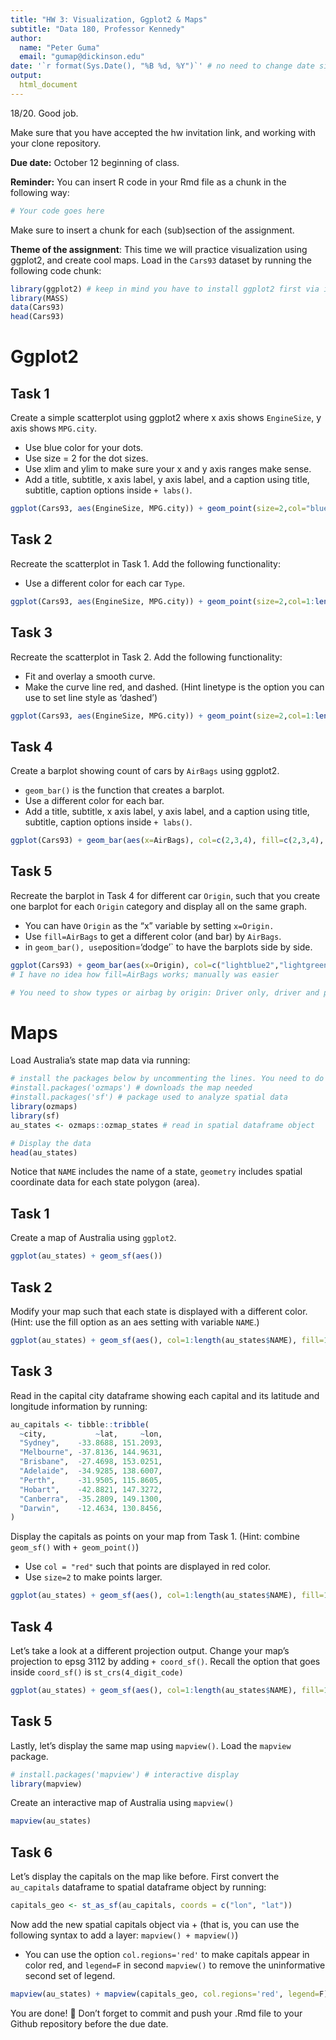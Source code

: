 ```yaml
---
title: "HW 3: Visualization, Ggplot2 & Maps"
subtitle: "Data 180, Professor Kennedy"
author: 
  name: "Peter Guma"
  email: "gumap@dickinson.edu"
date: '`r format(Sys.Date(), "%B %d, %Y")`' # no need to change date since this line grabs today's date
output: 
  html_document
---
```

18/20. Good job.

Make sure that you have accepted the hw invitation link, and working with your clone repository.

**Due date:** October 12 beginning of class.

**Reminder:** You can insert R code in your Rmd file as a chunk in the following way:
```r
# Your code goes here
```
Make sure to insert a chunk for each (sub)section of the assignment.

**Theme of the assignment**: This time we will practice visualization using ggplot2, and create cool maps. Load in the `Cars93` dataset by running the following code chunk:

```r
library(ggplot2) # keep in mind you have to install ggplot2 first via install.packages() if it's not installed in your machine
library(MASS)
data(Cars93)
head(Cars93)
```

# Ggplot2

## Task 1
Create a simple scatterplot using ggplot2 where x axis shows `EngineSize`, y axis shows `MPG.city`.

* Use blue color for your dots.
* Use size = 2 for the dot sizes.
* Use xlim and ylim to make sure your x and y axis ranges make sense.
* Add a title, subtitle, x axis label, y axis label, and a caption using title, subtitle, caption options inside `+ labs()`.

 
```r
ggplot(Cars93, aes(EngineSize, MPG.city)) + geom_point(size=2,col="blue") + xlim(1,6) + ylim(10,50) + labs(title = "The Relationship Between Engine Size and City MPG", subtitle="For 93 Cars on Sale in the USA in 1993", caption = "Figure 1") + xlab("Engine Size") + ylab("City MPG")
```

## Task 2
Recreate the scatterplot in Task 1. Add the following functionality:

* Use a different color for each car `Type`.
```r
ggplot(Cars93, aes(EngineSize, MPG.city)) + geom_point(size=2,col=1:length(Cars93$Type)) + xlim(1,6) + ylim(10,50) + labs(title = "The Relationship Between Engine Size and City MPG", subtitle="For 93 Cars on Sale in the USA in 1993", caption = "Figure 2") + xlab("Engine Size") + ylab("City MPG")
```

## Task 3
Recreate the scatterplot in Task 2. Add the following functionality:

* Fit and overlay a smooth curve.
* Make the curve line red, and dashed. (Hint linetype is the option you can use to set line style as 'dashed')

```r
ggplot(Cars93, aes(EngineSize, MPG.city)) + geom_point(size=2,col=1:length(Cars93$Type)) + xlim(1,6) + ylim(10,50) + labs(title = "The Relationship Between Engine Size and City MPG", subtitle="For 93 Cars on Sale in the USA in 1993", caption = "Figure 3") + xlab("Engine Size") + ylab("City MPG") + geom_smooth(col="red", linetype = "dashed")
```

## Task 4
Create a barplot showing count of cars by `AirBags` using ggplot2.

* `geom_bar()` is the function that creates a barplot.
* Use a different color for each bar.
* Add a title, subtitle, x axis label, y axis label, and a caption using title, subtitle, caption options inside `+ labs()`.

```r
ggplot(Cars93) + geom_bar(aes(x=AirBags), col=c(2,3,4), fill=c(2,3,4), stat="count") + labs(title = "The Count of Cars by Type of Air Bag", subtitle="For 93 Cars on Sale in the USA in 1993", caption = "Figure 4") + xlab("Type of Air Bag") + ylab("Count")
```

## Task 5
Recreate the barplot in Task 4 for different car `Origin`, such that you create one barplot for each `Origin` category and display all on the same graph.

* You can have `Origin` as the "x" variable by setting `x=Origin.`
* Use `fill=AirBags` to get a different color (and bar) by `AirBags`.
* in `geom_bar(), use `position='dodge'` to have the barplots side by side.

```r
ggplot(Cars93) + geom_bar(aes(x=Origin), col=c("lightblue2","lightgreen"), fill=c("lightblue2","lightgreen"), stat="count", position='dodge') + labs(title = "The Count of the Car `Origin` by Type of Air Bag", subtitle="For 93 Cars on Sale in the USA in 1993", caption = "Figure 5") + xlab("Type of Air Bag") + ylab("Count")
# I have no idea how fill=AirBags works; manually was easier

# You need to show types or airbag by origin: Driver only, driver and passenger, None by US and non_USA (-2)
```

# Maps
Load Australia's state map data via running:
```r
# install the packages below by uncommenting the lines. You need to do this only once.
#install.packages('ozmaps') # downloads the map needed
#install.packages('sf') # package used to analyze spatial data
library(ozmaps)
library(sf)
au_states <- ozmaps::ozmap_states # read in spatial dataframe object

# Display the data
head(au_states)
```
Notice that `NAME` includes the name of a state, `geometry` includes spatial coordinate data for each state polygon (area).

## Task 1
Create a map of Australia using `ggplot2`.
```r
ggplot(au_states) + geom_sf(aes())
```

## Task 2
Modify your map such that each state is displayed with a different color. (Hint: use the fill option as an aes setting with variable `NAME`.)
```r
ggplot(au_states) + geom_sf(aes(), col=1:length(au_states$NAME), fill=1:length(au_states$NAME))
```
## Task 3
Read in the capital city dataframe showing each capital and its latitude and longitude information by running:
```r
au_capitals <- tibble::tribble( 
  ~city,           ~lat,     ~lon,
  "Sydney",    -33.8688, 151.2093,  
  "Melbourne", -37.8136, 144.9631, 
  "Brisbane",  -27.4698, 153.0251, 
  "Adelaide",  -34.9285, 138.6007, 
  "Perth",     -31.9505, 115.8605, 
  "Hobart",    -42.8821, 147.3272, 
  "Canberra",  -35.2809, 149.1300, 
  "Darwin",    -12.4634, 130.8456, 
)
```

Display the capitals as points on your map from Task 1. (Hint: combine `geom_sf()` with `+ geom_point()`)

* Use `col = "red"` such that points are displayed in red color.
* Use `size=2` to make points larger.

```r
ggplot(au_states) + geom_sf(aes(), col=1:length(au_states$NAME), fill=1:length(au_states$NAME)) + geom_point(aes(), data=au_capitals, y=au_capitals$lat, x=au_capitals$lon, col="red",size=2)
```


## Task 4
Let's take a look at a different projection output. Change your map's projection to epsg 3112 by adding `+ coord_sf()`. Recall the option that goes inside `coord_sf()` is `st_crs(4_digit_code)`
```r
ggplot(au_states) + geom_sf(aes(), col=1:length(au_states$NAME), fill=1:length(au_states$NAME)) + geom_point(aes(), data=au_capitals, y=au_capitals$lat, x=au_capitals$lon, col="red",size=2) + coord_sf(datum=st_crs(3112))
```

## Task 5
Lastly, let's display the same map using `mapview()`. Load the `mapview` package.

```r
# install.packages('mapview') # interactive display
library(mapview)
```
Create an interactive map of Australia using `mapview()`

```r
mapview(au_states)
```

## Task 6
Let's display the capitals on the map like before. First convert the `au_capitals` dataframe to spatial dataframe object by running:
```r
capitals_geo <- st_as_sf(au_capitals, coords = c("lon", "lat"))
```

Now add the new spatial capitals object via + (that is, you can use the following syntax to add a layer: `mapview() + mapview()`)

* You can use the option `col.regions='red'` to make capitals appear in color red, and `legend=F` in second `mapview()` to remove the uninformative second set of legend. 

```r
mapview(au_states) + mapview(capitals_geo, col.regions='red', legend=F)
```



You are done! 🏁 Don't forget to commit and push your .Rmd file to your Github repository before the due date.


